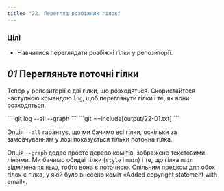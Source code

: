 ```yaml
---
title: "22. Перегляд розбіжних гілок"
---
```


### Цілі

- Навчитися переглядати розбіжні гілки у репозиторії.

## _01_ Перегляньте поточні гілки

Тепер у репозиторії є дві гілки, що розходяться. Скористайтеся наступною командою `log`, щоб переглянути гілки і те, як вони розходяться.

<Run>
```
git log --all --graph
```
</Run>

<Output>
```git
==include[output/22-01.txt]
```
</Output>

Опція `--all` гарантує, що ми бачимо всі гілки, оскільки за замовчуванням у лозі показується тільки поточна гілка.

Опція `--graph` додає просте дерево комітів, зображене текстовими лініями. Ми бачимо обидві гілки (`style` і `main`) і те, що гілка `main` відмічена як `HEAD`, тобто вона є поточною. Спільним предком для обох гілок є гілка, у якій було внесено коміт «Added copyright statement with email».